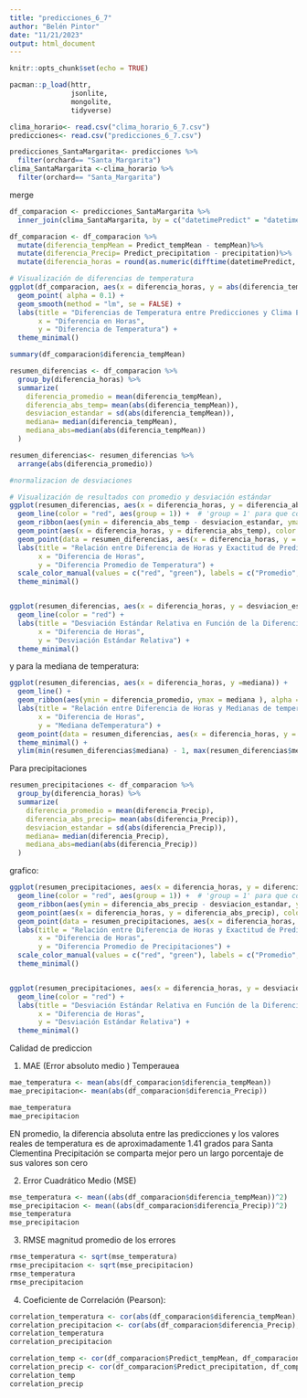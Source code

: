 ```yaml
---
title: "predicciones_6_7"
author: "Belén Pintor"
date: "11/21/2023"
output: html_document
---
```


```r
knitr::opts_chunk$set(echo = TRUE)
```

```r
pacman::p_load(httr,
               jsonlite, 
               mongolite, 
               tidyverse)
```


```r
clima_horario<- read.csv("clima_horario_6_7.csv")
predicciones<- read.csv("predicciones_6_7.csv")
```

```r
predicciones_SantaMargarita<- predicciones %>%
  filter(orchard== "Santa_Margarita")
clima_SantaMargarita <-clima_horario %>%
  filter(orchard== "Santa_Margarita")
```


merge

```r
df_comparacion <- predicciones_SantaMargarita %>%
  inner_join(clima_SantaMargarita, by = c("datetimePredict" = "datetime"))
```


```r
df_comparacion <- df_comparacion %>%
  mutate(diferencia_tempMean = Predict_tempMean - tempMean)%>%
  mutate(diferencia_Precip= Predict_precipitation - precipitation)%>%
  mutate(diferencia_horas = round(as.numeric(difftime(datetimePredict, datetime, units = "hours")), 0))

```


```r
# Visualización de diferencias de temperatura
ggplot(df_comparacion, aes(x = diferencia_horas, y = abs(diferencia_tempMean))) +
  geom_point( alpha = 0.1) +
  geom_smooth(method = "lm", se = FALSE) +
  labs(title = "Diferencias de Temperatura entre Predicciones y Clima Efectivo",
       x = "Diferencia en Horas",
       y = "Diferencia de Temperatura") +
  theme_minimal()

```
```r
summary(df_comparacion$diferencia_tempMean)

```



```r
resumen_diferencias <- df_comparacion %>%
  group_by(diferencia_horas) %>%
  summarize(
    diferencia_promedio = mean(diferencia_tempMean),
    diferencia_abs_temp= mean(abs(diferencia_tempMean)),
    desviacion_estandar = sd(abs(diferencia_tempMean)),
    mediana= median(diferencia_tempMean),
    mediana_abs=median(abs(diferencia_tempMean))
  )

resumen_diferencias<- resumen_diferencias %>%
  arrange(abs(diferencia_promedio))

#normalizacion de desviaciones


```

```r
# Visualización de resultados con promedio y desviación estándar
ggplot(resumen_diferencias, aes(x = diferencia_horas, y = diferencia_abs_temp)) +
  geom_line(color = "red", aes(group = 1)) +  # 'group = 1' para que conecte todos los puntos en una línea continua
  geom_ribbon(aes(ymin = diferencia_abs_temp - desviacion_estandar, ymax = diferencia_abs_temp + desviacion_estandar), alpha = 0.1, fill = "red") +
  geom_point(aes(x = diferencia_horas, y = diferencia_abs_temp), color = "red", show.legend = TRUE) +
  geom_point(data = resumen_diferencias, aes(x = diferencia_horas, y = mediana_abs), color = "green", show.legend = TRUE) +
  labs(title = "Relación entre Diferencia de Horas y Exactitud de Predicciones",
       x = "Diferencia de Horas",
       y = "Diferencia Promedio de Temperatura") +
  scale_color_manual(values = c("red", "green"), labels = c("Promedio", "Mediana")) +  # Leyenda de colores
  theme_minimal()


ggplot(resumen_diferencias, aes(x = diferencia_horas, y = desviacion_estandar / diferencia_abs_temp)) +
  geom_line(color = "red") +
  labs(title = "Desviación Estándar Relativa en Función de la Diferencia de Horas (Valores Absolutos)",
       x = "Diferencia de Horas",
       y = "Desviación Estándar Relativa") +
  theme_minimal()
```
y para la mediana de temperatura:
```r
ggplot(resumen_diferencias, aes(x = diferencia_horas, y =mediana)) +
  geom_line() +
  geom_ribbon(aes(ymin = diferencia_promedio, ymax = mediana ), alpha = 0.2) +
  labs(title = "Relación entre Diferencia de Horas y Medianas de temperatura",
       x = "Diferencia de Horas",
       y = "Mediana deTemperatura") +
  geom_point(data = resumen_diferencias, aes(x = diferencia_horas, y = mediana), color = "green") +
  theme_minimal() +
  ylim(min(resumen_diferencias$mediana) - 1, max(resumen_diferencias$mediana) + 1)


```

Para precipitaciones

```r
resumen_precipitaciones <- df_comparacion %>%
  group_by(diferencia_horas) %>%
  summarize(
    diferencia_promedio = mean(diferencia_Precip),
    diferencia_abs_precip= mean(abs(diferencia_Precip)),
    desviacion_estandar = sd(abs(diferencia_Precip)),
    mediana= median(diferencia_Precip),
    mediana_abs=median(abs(diferencia_Precip))
  )
```


grafico:

```r
ggplot(resumen_precipitaciones, aes(x = diferencia_horas, y = diferencia_abs_precip)) +
  geom_line(color = "red", aes(group = 1)) +  # 'group = 1' para que conecte todos los puntos en una línea continua
  geom_ribbon(aes(ymin = diferencia_abs_precip - desviacion_estandar, ymax = diferencia_abs_precip + desviacion_estandar), alpha = 0.1, fill = "red") +
  geom_point(aes(x = diferencia_horas, y = diferencia_abs_precip), color = "red", show.legend = TRUE) +
  geom_point(data = resumen_precipitaciones, aes(x = diferencia_horas, y = mediana_abs), color = "green", show.legend = TRUE) +
  labs(title = "Relación entre Diferencia de Horas y Exactitud de Predicciones",
       x = "Diferencia de Horas",
       y = "Diferencia Promedio de Precipitaciones") +
  scale_color_manual(values = c("red", "green"), labels = c("Promedio", "Mediana")) +  # Leyenda de colores
  theme_minimal()


ggplot(resumen_precipitaciones, aes(x = diferencia_horas, y = desviacion_estandar / diferencia_abs_precip)) +
  geom_line(color = "red") +
  labs(title = "Desviación Estándar Relativa en Función de la Diferencia de Horas (Valores Absolutos)",
       x = "Diferencia de Horas",
       y = "Desviación Estándar Relativa") +
  theme_minimal()
```


Calidad de prediccion 

1. MAE (Error absoluto medio )
Temperauea 
```r
mae_temperatura <- mean(abs(df_comparacion$diferencia_tempMean))
mae_precipitacion<- mean(abs(df_comparacion$diferencia_Precip))

mae_temperatura
mae_precipitacion
```
EN promedio, la diferencia absoluta entre las predicciones y los valores reales de temperatura es de aproximadamente 1.41 grados para Santa Clementina
Precipitación se comparta mejor pero un largo porcentaje de sus valores son cero


2. Error Cuadrático Medio (MSE)

```r
mse_temperatura <- mean((abs(df_comparacion$diferencia_tempMean))^2)
mse_precipitacion <- mean((abs(df_comparacion$diferencia_Precip))^2)
mse_temperatura 
mse_precipitacion
```

3. RMSE
magnitud promedio de los errores
```r
rmse_temperatura <- sqrt(mse_temperatura)
rmse_precipitacion <- sqrt(mse_precipitacion)
rmse_temperatura
rmse_precipitacion
```
4. Coeficiente de Correlación (Pearson):

```r
correlation_temperatura <- cor(abs(df_comparacion$diferencia_tempMean), df_comparacion$diferencia_horas)
correlation_precipitacion <- cor(abs(df_comparacion$diferencia_Precip), df_comparacion$diferencia_horas)
correlation_temperatura
correlation_precipitacion


```
```r
correlation_temp <- cor(df_comparacion$Predict_tempMean, df_comparacion$tempMean, use = "complete.obs")
correlation_precip <- cor(df_comparacion$Predict_precipitation, df_comparacion$precipitation, use = "complete.obs")
correlation_temp
correlation_precip
```



